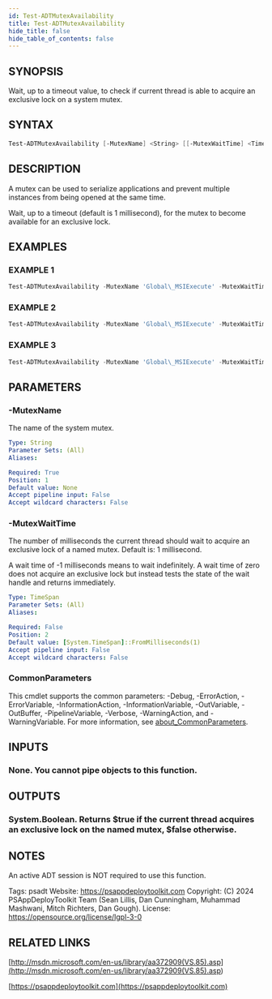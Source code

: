 ```yaml
---
id: Test-ADTMutexAvailability
title: Test-ADTMutexAvailability
hide_title: false
hide_table_of_contents: false
---
```


## SYNOPSIS

Wait, up to a timeout value, to check if current thread is able to acquire an exclusive lock on a system mutex.

## SYNTAX

```powershell
Test-ADTMutexAvailability [-MutexName] <String> [[-MutexWaitTime] <TimeSpan>] [<CommonParameters>]
```

## DESCRIPTION

A mutex can be used to serialize applications and prevent multiple instances from being opened at the same time.

Wait, up to a timeout (default is 1 millisecond), for the mutex to become available for an exclusive lock.

## EXAMPLES

### EXAMPLE 1

```powershell
Test-ADTMutexAvailability -MutexName 'Global\_MSIExecute' -MutexWaitTime 5000000
```

### EXAMPLE 2

```powershell
Test-ADTMutexAvailability -MutexName 'Global\_MSIExecute' -MutexWaitTime (New-TimeSpan -Minutes 5)
```

### EXAMPLE 3

```powershell
Test-ADTMutexAvailability -MutexName 'Global\_MSIExecute' -MutexWaitTime (New-TimeSpan -Seconds 60)
```

## PARAMETERS

### -MutexName

The name of the system mutex.

```yaml
Type: String
Parameter Sets: (All)
Aliases:

Required: True
Position: 1
Default value: None
Accept pipeline input: False
Accept wildcard characters: False
```

### -MutexWaitTime

The number of milliseconds the current thread should wait to acquire an exclusive lock of a named mutex.
Default is: 1 millisecond.

A wait time of -1 milliseconds means to wait indefinitely.
A wait time of zero does not acquire an exclusive lock but instead tests the state of the wait handle and returns immediately.

```yaml
Type: TimeSpan
Parameter Sets: (All)
Aliases:

Required: False
Position: 2
Default value: [System.TimeSpan]::FromMilliseconds(1)
Accept pipeline input: False
Accept wildcard characters: False
```

### CommonParameters

This cmdlet supports the common parameters: -Debug, -ErrorAction, -ErrorVariable, -InformationAction, -InformationVariable, -OutVariable, -OutBuffer, -PipelineVariable, -Verbose, -WarningAction, and -WarningVariable. For more information, see [about_CommonParameters](http://go.microsoft.com/fwlink/?LinkID=113216).

## INPUTS

### None. You cannot pipe objects to this function.

## OUTPUTS

### System.Boolean. Returns $true if the current thread acquires an exclusive lock on the named mutex, $false otherwise.

## NOTES

An active ADT session is NOT required to use this function.

Tags: psadt
Website: https://psappdeploytoolkit.com
Copyright: (C) 2024 PSAppDeployToolkit Team (Sean Lillis, Dan Cunningham, Muhammad Mashwani, Mitch Richters, Dan Gough).
License: https://opensource.org/license/lgpl-3-0

## RELATED LINKS

[http://msdn.microsoft.com/en-us/library/aa372909(VS.85).asp](<http://msdn.microsoft.com/en-us/library/aa372909(VS.85).asp>)

[https://psappdeploytoolkit.com](https://psappdeploytoolkit.com)
